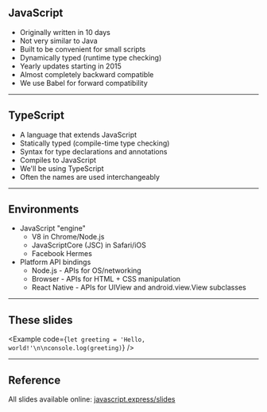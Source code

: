 ## JavaScript

- Originally written in 10 days
- Not very similar to Java
- Built to be convenient for small scripts
- Dynamically typed (runtime type checking)
- Yearly updates starting in 2015
- Almost completely backward compatible
- We use Babel for forward compatibility

---

## TypeScript

- A language that extends JavaScript
- Statically typed (compile-time type checking)
- Syntax for type declarations and annotations
- Compiles to JavaScript
- We'll be using TypeScript
- Often the names are used interchangeably

---

## Environments

- JavaScript "engine"
  - V8 in Chrome/Node.js
  - JavaScriptCore (JSC) in Safari/iOS
  - Facebook Hermes
- Platform API bindings
  - Node.js - APIs for OS/networking
  - Browser - APIs for HTML + CSS manipulation
  - React Native - APIs for UIView and android.view.View subclasses

---

## These slides

<Example code={`let greeting = 'Hello, world!'\n\nconsole.log(greeting)`} />

---

## Reference

All slides available online: [javascript.express/slides](https://www.javascript.express/slides)
